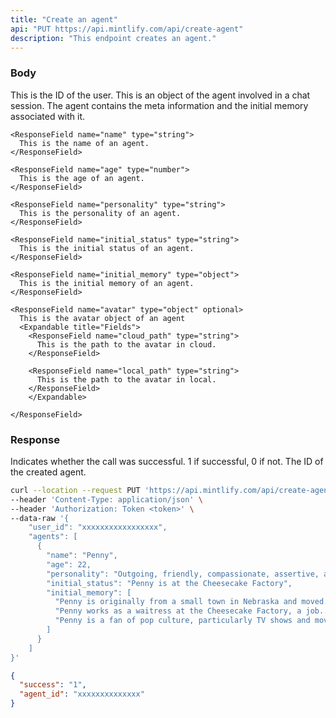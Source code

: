 ```yaml
---
title: "Create an agent"
api: "PUT https://api.mintlify.com/api/create-agent"
description: "This endpoint creates an agent."
---
```


### Body

<ParamField body="user_id" type="str">
  This is the ID of the user.
</ParamField>

<ParamField body="agent" type="object">
  This is an object of the agent involved in a chat
  session. The agent contains the meta information and the initial
  memory associated with it.

  <Expandable title="Fields">
  
    <ResponseField name="name" type="string">
      This is the name of an agent.
    </ResponseField>

    <ResponseField name="age" type="number">
      This is the age of an agent.
    </ResponseField>

    <ResponseField name="personality" type="string">
      This is the personality of an agent.
    </ResponseField>

    <ResponseField name="initial_status" type="string">
      This is the initial status of an agent.
    </ResponseField>

    <ResponseField name="initial_memory" type="object">
      This is the initial memory of an agent.
    </ResponseField>

    <ResponseField name="avatar" type="object" optional>
      This is the avatar object of an agent
      <Expandable title="Fields">
        <ResponseField name="cloud_path" type="string">
          This is the path to the avatar in cloud.
        </ResponseField>

        <ResponseField name="local_path" type="string">
          This is the path to the avatar in local.
        </ResponseField>
        </Expandable>

    </ResponseField>

  </Expandable>

</ParamField>

### Response

<ResponseField name="success" type="number">
  Indicates whether the call was successful. 1 if successful, 0 if not.
</ResponseField>

<ResponseField name="agent_id" type="string">
  The ID of the created agent.
</ResponseField>

<RequestExample>

```bash Example Request
curl --location --request PUT 'https://api.mintlify.com/api/create-agent' \
--header 'Content-Type: application/json' \
--header 'Authorization: Token <token>' \
--data-raw '{
    "user_id": "xxxxxxxxxxxxxxxxx",
    "agents": [
      {
        "name": "Penny",
        "age": 22,
        "personality": "Outgoing, friendly, compassionate, assertive, and determined",
        "initial_status": "Penny is at the Cheesecake Factory",
        "initial_memory": [
          "Penny is originally from a small town in Nebraska and moved....",
          "Penny works as a waitress at the Cheesecake Factory, a job...",
          "Penny is a fan of pop culture, particularly TV shows and movies..."
        ]
      }
    ]
}'
```

</RequestExample>

<ResponseExample>

```json Response
{
  "success": "1",
  "agent_id": "xxxxxxxxxxxxxx"
}
```

</ResponseExample>

